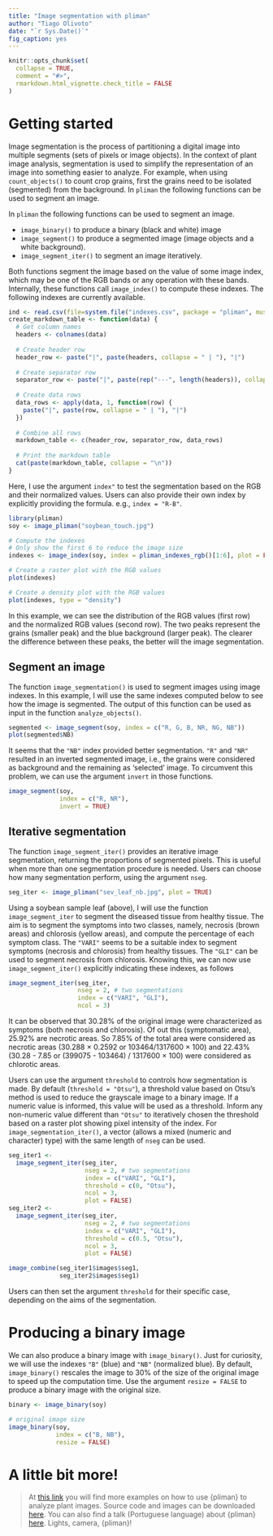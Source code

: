 ```yaml
---
title: "Image segmentation with pliman"
author: "Tiago Olivoto"
date: "`r Sys.Date()`"
fig_caption: yes
---
```


```r
knitr::opts_chunk$set(
  collapse = TRUE,
  comment = "#>",
  rmarkdown.html_vignette.check_title = FALSE
)
```

# Getting started
Image segmentation is the process of partitioning a digital image into multiple segments (sets of pixels or image objects). In the context of plant image analysis, segmentation is used to simplify the representation of an image into something easier to analyze. For example, when using `count_objects()` to count crop grains, first the grains need to be isolated (segmented) from the background. In `pliman` the following functions can be used to segment an image.

In `pliman` the following functions can be used to segment an image.

* `image_binary()` to produce a binary (black and white) image
* `image_segment()` to produce a segmented image (image objects and a white background).
* `image_segment_iter()` to segment an image iteratively.

Both functions segment the image based on the value of some image index, which may be one of the RGB bands or any operation with these bands. Internally, these functions call `image_index()` to compute these indexes. The following indexes are currently available.

```r
ind <- read.csv(file=system.file("indexes.csv", package = "pliman", mustWork = TRUE), header = T, sep = ";")
create_markdown_table <- function(data) {
  # Get column names
  headers <- colnames(data)
  
  # Create header row
  header_row <- paste("|", paste(headers, collapse = " | "), "|")
  
  # Create separator row
  separator_row <- paste("|", paste(rep("---", length(headers)), collapse = " | "), "|")
  
  # Create data rows
  data_rows <- apply(data, 1, function(row) {
    paste("|", paste(row, collapse = " | "), "|")
  })
  
  # Combine all rows
  markdown_table <- c(header_row, separator_row, data_rows)
  
  # Print the markdown table
  cat(paste(markdown_table, collapse = "\n"))
}

```


Here, I use the argument `index"` to test the segmentation based on the RGB and their normalized values. Users can also provide their own index by explicitly providing the formula. e.g., `index = "R-B"`.

```r
library(pliman)
soy <- image_pliman("soybean_touch.jpg")

```

```r
# Compute the indexes
# Only show the first 6 to reduce the image size
indexes <- image_index(soy, index = pliman_indexes_rgb()[1:6], plot = FALSE)

# Create a raster plot with the RGB values
plot(indexes)

# Create a density plot with the RGB values
plot(indexes, type = "density")
```

In this example, we can see the distribution of the RGB values (first row) and the normalized RGB values (second row). The two peaks represent the grains (smaller peak) and the blue background (larger peak). The clearer the difference between these peaks, the better will the image segmentation.

## Segment an image

The function `image_segmentation()` is used to segment images using image indexes. In this example, I will use the same indexes computed below to see how the image is segmented. The output of this function can be used as input in the function `analyze_objects()`.

```r
segmented <- image_segment(soy, index = c("R, G, B, NR, NG, NB"))
plot(segmented$NB)
```

It seems that the `"NB"` index provided better segmentation. `"R"` and `"NR"` resulted in an inverted segmented image, i.e., the grains were considered as background and the remaining as 'selected' image. To circumvent this problem, we can use the argument `invert` in those functions.

```r
image_segment(soy,
              index = c("R, NR"),
              invert = TRUE)

```


## Iterative segmentation

The function `image_segment_iter()` provides an iterative image segmentation, returning the proportions of segmented pixels. This is useful when more than one segmentation procedure is needed. Users can choose how many segmentation perform, using the argument `nseg`.

```r
seg_iter <- image_pliman("sev_leaf_nb.jpg", plot = TRUE)

```

Using a soybean sample leaf (above), I will use the function `image_segment_iter` to segment the diseased tissue from healthy tissue. The aim is to segment the symptoms into two classes, namely, necrosis (brown areas) and chlorosis (yellow areas), and compute the percentage of each symptom class. The `"VARI"` seems to be a suitable index to segment symptoms (necrosis and chlorosis) from healthy tissues. The `"GLI"` can be used to segment necrosis from chlorosis. Knowing this, we can now use `image_segment_iter()` explicitly indicating these indexes, as follows

```r

image_segment_iter(seg_iter,
                   nseg = 2, # two segmentations
                   index = c("VARI", "GLI"),
                   ncol = 3)
```

It can be observed that 30.28% of the original image were characterized as symptoms (both necrosis and chlorosis). Of out this (symptomatic area), 25.92% are necrotic areas. So 7.85% of the total area were considered as necrotic areas (30.288 $\times$ 0.2592 or 103464/1317600 $\times$ 100) and 22.43% (30.28 - 7.85 or (399075 - 103464) / 1317600 $\times$ 100) were considered as chlorotic areas.

Users can use the argument `threshold` to controls how segmentation is made. By default (`threshold = "Otsu"`), a threshold value based on Otsu's method is used to reduce the grayscale image to a binary image.   If a numeric value is informed, this value will be used as a threshold. Inform any non-numeric value different than `"Otsu"` to iteratively chosen the threshold based on a raster plot showing pixel intensity of the index. For `image_segmentation_iter()`, a vector (allows a mixed (numeric and character) type) with the same length of `nseg` can be used.

```r
seg_iter1 <-
  image_segment_iter(seg_iter,
                     nseg = 2, # two segmentations
                     index = c("VARI", "GLI"),
                     threshold = c(0, "Otsu"),
                     ncol = 3,
                     plot = FALSE)
seg_iter2 <-
  image_segment_iter(seg_iter,
                     nseg = 2, # two segmentations
                     index = c("VARI", "GLI"),
                     threshold = c(0.5, "Otsu"),
                     ncol = 3,
                     plot = FALSE)

image_combine(seg_iter1$images$seg1,
              seg_iter2$images$seg1)
```

Users can then set the argument `threshold` for their specific case, depending on the aims of the segmentation.


# Producing a binary image

We can also produce a binary image with `image_binary()`. Just for curiosity, we will use the indexes `"B"` (blue) and `"NB"` (normalized blue). By default, `image_binary()` rescales the image to 30% of the size of the original image to speed up the computation time. Use the argument `resize = FALSE` to produce a binary image with the original size.

```r
binary <- image_binary(soy)

# original image size
image_binary(soy,
             index = c("B, NB"),
             resize = FALSE)
```



# <i class="fas fa-scroll"></i> A little bit more!

<!-- inicio font awesome -->
<script src="https://kit.fontawesome.com/1f72d6921a.js" crossorigin="anonymous"></script>

> At [this link](https://nepem-ufsc.github.io/paper_pliman/code.html) you will find more examples on how to use {pliman} to analyze plant images. Source code and images can be downloaded [here](https://github.com/TiagoOlivoto/paper_pliman/archive/refs/heads/master.zip). You can also find a talk (Portuguese language) about {pliman} [here](https://www.youtube.com/watch?v=ElvUVlPocgA). <i class="far fa-lightbulb"></i>Lights, <i class="fas fa-camera"></i>camera, {pliman}!

